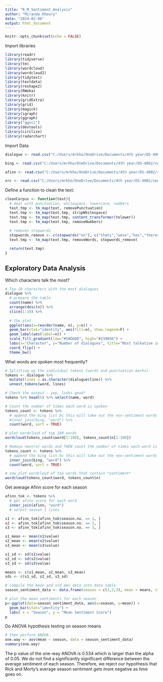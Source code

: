 ---
title: "R_M_Sentiment_Analysis"
author: "Miranda Khoury"
date: "2024-02-06"
output: html_document
---

```{r setup, include=FALSE}
knitr::opts_chunk$set(echo = FALSE)
```

Import libraries
```{r}

library(readr)
library(tidyverse)
library(tm)
library(wordcloud)
library(wordcloud2)
library(tidytext)
library(textdata)
library(reshape2)
library(RWeka)
library(knitr)
library(gridExtra)
library(grid)
library(magick)
library(igraph)
library(ggraph)
library("ggsci")
library(devtools)
library(circlize)
library(radarchart)

```

Import Data
```{r}

dialogue <- read.csv("C:/Users/mrkho/OneDrive/Documents/4th year/DS-4002/r_m_scripts/RickAndMortyScripts.csv")

bing <- read.csv("C:/Users/mrkho/OneDrive/Documents/4th year/DS-4002/sentiment_dictionary/Bing.csv")

afinn <- read.csv("C:/Users/mrkho/OneDrive/Documents/4th year/DS-4002/sentiment_dictionary/Afinn.csv")

nrc <- read.csv("C:/Users/mrkho/OneDrive/Documents/4th year/DS-4002/sentiment_dictionary/NRC.csv")

```

Define a function to clean the text:
```{r}

cleanCorpus <- function(text){
  # deal with punctuation, whitespace, lowercase, numbers
  text.tmp <- tm_map(text, removePunctuation)
  text.tmp <- tm_map(text.tmp, stripWhitespace)
  text.tmp <- tm_map(text.tmp, content_transformer(tolower))
  text.tmp <- tm_map(text.tmp, removeNumbers)
  
  # removes stopwords
  stopwords_remove <- c(stopwords("en"), c("thats","weve","hes","theres","ive","im", "will","can","cant","dont","youve","us","youre","youll","theyre","whats","didnt"))
  text.tmp <- tm_map(text.tmp, removeWords, stopwords_remove)

  return(text.tmp)
}

```

## Exploratory Data Analysis

Which characters talk the most?
```{r}
# Top 10 characters with the most dialogues
dialogue %>% 
  # prepare the table
  count(name) %>%
  arrange(desc(n)) %>% 
  slice(1:10) %>%
  
  # the plot
  ggplot(aes(x=reorder(name, n), y=n)) +
  geom_bar(stat="identity", aes(fill=n), show.legend=F) +
  geom_label(aes(label=n)) +
  scale_fill_gradient(low="#58D68D", high="#239B56") +
  labs(x="Character", y="Number of dialogues", title="Most talkative in Rick And Morty") +
  coord_flip() +
  theme_bw()
```

What words are spoken most frequently?
```{r}
# Splitting up the individual tokens (words and punctuation marks)
tokens <- dialogue %>% 
  mutate(lines = as.character(dialogue$line)) %>% 
  unnest_tokens(word, lines)

# Check the output - yep, looks good!
tokens %>% head(5) %>% select(name, word)

# Count the number of times each word is spoken
tokens_count <- tokens %>% 
  # append the bing list bc this will take out the non-sentiment words that are in tokens that aren't in bing, like "I" or "it". we don't care about those
  #inner_join(bing, "word") %>%
  count(word, sort = TRUE)

# plot wordcloud of top 100 words
wordcloud(tokens_count$word[1:100], tokens_count$n[1:100])

# Remove neutral words and THEN count the number of times each word is spoken
tokens_count <- tokens %>% 
  # append the bing list bc this will take out the non-sentiment words that are in tokens that aren't in bing, like "I" or "it". we don't care about those
  inner_join(bing, "word") %>%
  count(word, sort = TRUE)

# now plot wordcloud of top words that contain *sentiment*
wordcloud(tokens_count$word, tokens_count$n)
```

Get average Afinn score for each season

```{r}

afinn_tok <- tokens %>% 
  # get afinn score for each word
  inner_join(afinn, "word")
  # select season 1 lines

s1 <- afinn_tok[afinn_tok$season.no. == 1, ]
s2 <- afinn_tok[afinn_tok$season.no. == 2, ]
s3 <- afinn_tok[afinn_tok$season.no. == 3, ]

s1_mean <- mean(s1$value)
s2_mean <- mean(s2$value)
s3_mean <- mean(s3$value)

s1_sd <- sd(s1$value)
s2_sd <- sd(s2$value)
s3_sd <- sd(s3$value)

means <- c(s1_mean, s2_mean, s3_mean)
sds <- c(s1_sd, s2_sd, s3_sd)

# compile the mean and std dev data into data table
season_sentiment_data <- data.frame(season = c(1,2,3), mean = means, std_dev = sds)

# plot the mean sentiments for each season
p<-ggplot(data=season_sentiment_data, aes(x=season, y=mean)) +
  geom_bar(stat="identity") +
  labs( x = "Season", y = "Mean Sentiment Score")
p

```

Do ANOVA hypothesis testing on season means

```{r}

# then perform ANOVA
one.way <- aov(mean ~ season, data = season_sentiment_data)
summary(one.way)

```

The p value of the one-way ANOVA is 0.534 which is larger than the alpha of 0.05. We do not find a significantly significant difference between the average sentiment of each season. Therefore, we reject our hypothesis that Rick and Morty's average season sentiment gets more negative as time goes on.